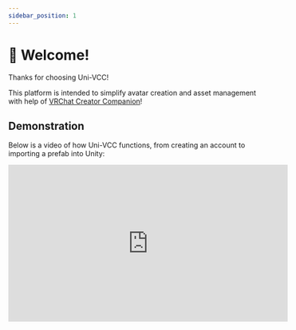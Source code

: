```yaml
---
sidebar_position: 1
---
```


# 👋 Welcome!

Thanks for choosing Uni-VCC!

This platform is intended to simplify avatar creation and asset management with help of [VRChat Creator Companion](https://vcc.docs.vrchat.com/)!

## Demonstration

Below is a video of how Uni-VCC functions, from creating an account to importing a prefab into Unity:
<iframe width="560" height="315" src="https://www.youtube.com/embed/73hGYcscOoI?si=qKDuWjDCofsmF1Zg" title="YouTube video player" frameborder="0" allow="accelerometer; autoplay; clipboard-write; encrypted-media; gyroscope; picture-in-picture; web-share; fullscreen" referrerpolicy="strict-origin-when-cross-origin" allowfullscreen/>

## What we do:
- Unify and channel your library of purchased assets into VRChat Creator Companion;
- Clean up `Assets` folder inside of your Unity project;
- Simplify upgrading avatars and prefabs; (This still relies on asset creators to update their prefabs responsibly)
- Copying materials and textures for prefabs into a fixed folder structure;
- Encourage use of prefabs and prefab variants to improve layering of things on your avatar as well as version management;

## What we don't do:
- Share creator's assets without their involvement;
- Avatar ripping / piracy;
- Sell you assets directly;

Every package that you unlock must be activated with a valid license key from supported platform (ex. Gumroad, Jinnxy, itch.io) to appear in your Creator Companion.

**Get started by getting familiar with [Accounts](./basics/account.md)!**